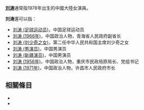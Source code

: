 '''[[刘涛|刘涛]]'''通常指1978年出生的中國大陸女演員。

'''刘涛'''還可以指：
* [[刘涛_(足球运动员)|刘涛 (足球运动员)]]，中国足球运动员
* [[刘涛_(1966年)|刘涛 (1966年)]]，中国政治人物，青海省人民政府副省长
* [[刘涛_(刘少奇之女)|刘涛 (刘少奇之女)]]，第二任中华人民共和国主席刘少奇之女
* [[刘涛_(男演员)|刘涛 (男演员)]]，中国男演员
* [[刘涛_(新疆演员)|刘涛 (新疆演员)]]，中国男演员
* [[刘涛_(1956年)|刘涛 (1956年)]]，中国政治人物，重庆市民政局原局长、党组书记
* [[刘涛_(1971年)|刘涛 (1971年)]]，中国政治人物，许昌市人民政府市长

== 相關條目 ==
*{{lookfrom|刘涛}}
*{{lookfrom|劉濤}}

{{disambig|T涛|CAT=二字刘姓人名消歧义}}